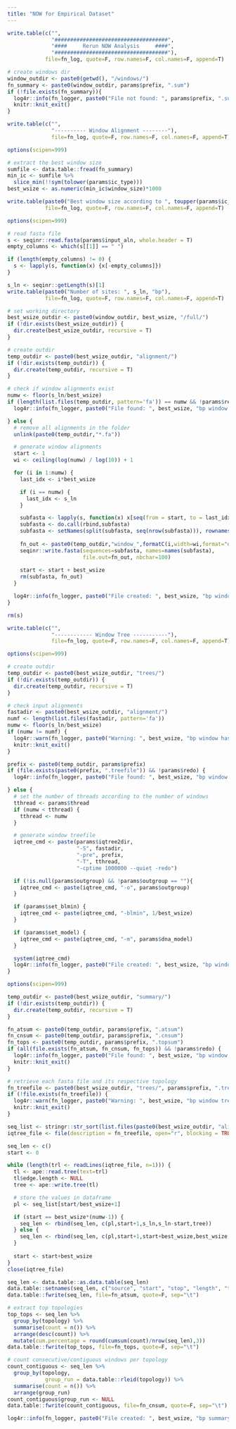 ```yaml
---
title: "NOW for Empirical Dataset"
---
```


```r
write.table(c("",
              "####################################",
              "####     Rerun NOW Analysis     ####",
              "####################################"),
            file=fn_log, quote=F, row.names=F, col.names=F, append=T)

# create windows dir
window_outdir <- paste0(getwd(), "/windows/")
fn_summary <- paste0(window_outdir, params$prefix, ".sum")
if (!file.exists(fn_summary)){
  log4r::info(fn_logger, paste0("File not found: ", params$prefix, ".sum. Exited."))
  knitr::knit_exit()
}
```

```r
write.table(c("",
              "---------- Window Alignment --------"),
              file=fn_log, quote=F, row.names=F, col.names=F, append=T)

options(scipen=999)

# extract the best window size
sumfile <- data.table::fread(fn_summary)
min_ic <- sumfile %>%
  slice_min(!!sym(tolower(params$ic_type)))
best_wsize <- as.numeric(min_ic$window_size)*1000

write.table(paste0("Best window size according to ", toupper(params$ic_type), ": ", best_wsize, "bp"),
            file=fn_log, quote=F, row.names=F, col.names=F, append=T)
```

```r
options(scipen=999)

# read fasta file
s <- seqinr::read.fasta(params$input_aln, whole.header = T)
empty_columns <- which(s[[1]] == " ")

if (length(empty_columns) != 0) {
  s <- lapply(s, function(x) {x[-empty_columns]})
}

s_ln <- seqinr::getLength(s)[1]
write.table(paste0("Number of sites: ", s_ln, "bp"),
            file=fn_log, quote=F, row.names=F, col.names=F, append=T)

# set working directory
best_wsize_outdir <- paste0(window_outdir, best_wsize, "/full/")
if (!dir.exists(best_wsize_outdir)) {
  dir.create(best_wsize_outdir, recursive = T)
}

# create outdir
temp_outdir <- paste0(best_wsize_outdir, "alignment/")
if (!dir.exists(temp_outdir)) {
  dir.create(temp_outdir, recursive = T)
}

# check if window alignments exist
numw <- floor(s_ln/best_wsize)
if (length(list.files(temp_outdir, pattern='fa')) == numw && !params$redo) {
  log4r::info(fn_logger, paste0("File found: ", best_wsize, "bp window alignment."))

} else {
  # remove all alignments in the folder
  unlink(paste0(temp_outdir,"*.fa"))

  # generate window alignments
  start <- 1
  wi <- ceiling(log(numw) / log(10)) + 1

  for (i in 1:numw) {
    last_idx <- i*best_wsize

    if (i == numw) {
      last_idx <- s_ln
    }

    subfasta <- lapply(s, function(x) x[seq(from = start, to = last_idx)])
    subfasta <- do.call(rbind,subfasta)
    subfasta <- setNames(split(subfasta, seq(nrow(subfasta))), rownames(subfasta))
    
    fn_out <- paste0(temp_outdir,"window_",formatC(i,width=wi,format="d",flag="0"),".fa")
    seqinr::write.fasta(sequences=subfasta, names=names(subfasta),
                        file.out=fn_out, nbchar=100)
      
    start <- start + best_wsize
    rm(subfasta, fn_out)
  }

  log4r::info(fn_logger, paste0("File created: ", best_wsize, "bp window alignment."))
}

rm(s)
```

```r
write.table(c("",
              "------------ Window Tree -----------"),
              file=fn_log, quote=F, row.names=F, col.names=F, append=T)

options(scipen=999)

# create outdir
temp_outdir <- paste0(best_wsize_outdir, "trees/")
if (!dir.exists(temp_outdir)) {
  dir.create(temp_outdir, recursive = T)
}

# check input alignments
fastadir <- paste0(best_wsize_outdir, "alignment/")
numf <- length(list.files(fastadir, pattern='fa'))
numw <- floor(s_ln/best_wsize)
if (numw != numf) {
  log4r::warn(fn_logger, paste0("Warning: ", best_wsize, "bp window has ", numf, "/", numw, " alignments. Exited."))
  knitr::knit_exit()
}

prefix <- paste0(temp_outdir, params$prefix)
if (file.exists(paste0(prefix, ".treefile")) && !params$redo) {
  log4r::info(fn_logger, paste0("File found: ", best_wsize, "bp window treefile."))

} else {
  # set the number of threads according to the number of windows
  tthread <- params$thread
  if (numw < tthread) {
    tthread <- numw
  }

  # generate window treefile
  iqtree_cmd <- paste(params$iqtree2dir,
                      "-S", fastadir,
                      "-pre", prefix,
                      "-T", tthread,
                      "-cptime 1000000 --quiet -redo")

  if (!is.null(params$outgroup) && !params$outgroup == ""){
    iqtree_cmd <- paste(iqtree_cmd, "-o", params$outgroup)
  }

  if (params$set_blmin) {
    iqtree_cmd <- paste(iqtree_cmd, "-blmin", 1/best_wsize)
  }

  if (params$set_model) {
    iqtree_cmd <- paste(iqtree_cmd, "-m", params$dna_model)
  }

  system(iqtree_cmd)
  log4r::info(fn_logger, paste0("File created: ", best_wsize, "bp window treefile."))
}
```

```r
options(scipen=999)

temp_outdir <- paste0(best_wsize_outdir, "summary/")
if (!dir.exists(temp_outdir)) {
  dir.create(temp_outdir, recursive = T)
}

fn_atsum <- paste0(temp_outdir, params$prefix, ".atsum")
fn_cnsum <- paste0(temp_outdir, params$prefix, ".cnsum")
fn_tops <- paste0(temp_outdir, params$prefix, ".topsum")
if (all(file.exists(fn_atsum, fn_cnsum, fn_tops)) && !params$redo) {
  log4r::info(fn_logger, paste0("File found: ", best_wsize, "bp window summary files."))
  knitr::knit_exit()
}

# retrieve each fasta file and its respective topology
fn_treefile <- paste0(best_wsize_outdir, "trees/", params$prefix, ".treefile")
if (!file.exists(fn_treefile)) {
  log4r::warn(fn_logger, paste0("Warning: ", best_wsize, "bp window treefile is not found. Exited."))
  knitr::knit_exit()
}

seq_list <- stringr::str_sort(list.files(paste0(best_wsize_outdir, "alignment/")), numeric=TRUE)
iqtree_file <- file(description = fn_treefile, open="r", blocking = TRUE)

seq_len <- c()
start <- 0

while (length(trl <- readLines(iqtree_file, n=1))) {
  tl <- ape::read.tree(text=trl)
  tl$edge.length <- NULL
  tree <- ape::write.tree(tl)

  # store the values in dataframe
  pl <- seq_list[start/best_wsize+1]

  if (start == best_wsize*(numw-1)) {
    seq_len <- rbind(seq_len, c(pl,start+1,s_ln,s_ln-start,tree))
  } else {
    seq_len <- rbind(seq_len, c(pl,start+1,start+best_wsize,best_wsize,tree))
  }
  
  start <- start+best_wsize
}
close(iqtree_file)

seq_len <- data.table::as.data.table(seq_len)
data.table::setnames(seq_len, c("source", "start", "stop", "length", "topology"))
data.table::fwrite(seq_len, file=fn_atsum, quote=F, sep="\t")

# extract top topologies
top_tops <- seq_len %>%
  group_by(topology) %>%
  summarise(count = n()) %>%
  arrange(desc(count)) %>%
  mutate(cum.percentage = round(cumsum(count)/nrow(seq_len),3))
data.table::fwrite(top_tops, file=fn_tops, quote=F, sep="\t")

# count consecutive/contiguous windows per topology
count_contiguous <- seq_len %>%
  group_by(topology,
            group_run = data.table::rleid(topology)) %>%
  summarise(count = n()) %>%
  arrange(group_run)
count_contiguous$group_run <- NULL
data.table::fwrite(count_contiguous, file=fn_cnsum, quote=F, sep="\t")  

log4r::info(fn_logger, paste0("File created: ", best_wsize, "bp summary files"))
```
